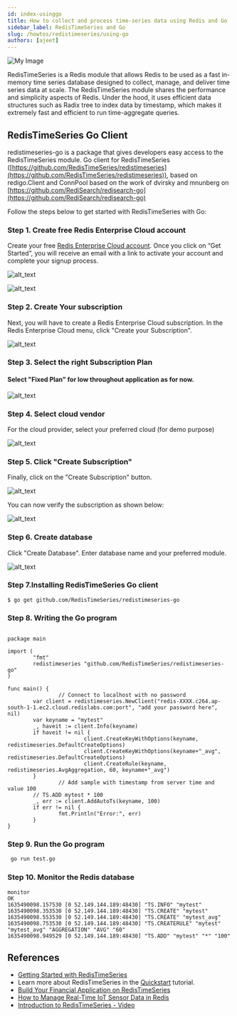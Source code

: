 ```yaml
---
id: index-usinggo
title: How to collect and process time-series data using Redis and Go
sidebar_label: RedisTimeSeries and Go
slug: /howtos/redistimeseries/using-go
authors: [ajeet]
---
```



<Authors frontMatter={frontMatter} />

![My Image](images/redistimeseries-go.png)

RedisTimeSeries is a Redis module that allows Redis to be used as a fast in-memory time series database designed to collect, manage, and deliver time series data at scale. The RedisTimeSeries module shares the performance and simplicity aspects of Redis. Under the hood, it uses efficient data structures such as Radix tree to index data by timestamp, which makes it extremely fast and efficient to run time-aggregate queries.

## RedisTimeSeries Go Client

redistimeseries-go is a package that gives developers easy access to the RedisTimeSeries module. Go client for RedisTimeSeries ([https://github.com/RedisTimeSeries/redistimeseries](https://github.com/RedisTimeSeries/redistimeseries)), based on redigo.Client and ConnPool based on the work of dvirsky and mnunberg on [https://github.com/RediSearch/redisearch-go](https://github.com/RediSearch/redisearch-go)

Follow the steps below to get started with RedisTimeSeries with Go:

### Step 1. Create free Redis Enterprise Cloud account

Create your free [Redis Enterprise Cloud account](https://redis.com/try-free/). Once you click on “Get Started”, you will receive an email with a link to activate your account and complete your signup process.

![alt_text](images/image2.png)

![alt_text](images/image3.png)

### Step 2. Create Your subscription

Next, you will have to create a Redis Enterprise Cloud subscription. In the Redis Enterprise Cloud menu, click "Create your Subscription".

![alt_text](images/image4.png)

### Step 3. Select the right Subscription Plan

#### Select "Fixed Plan" for low throughout application as for now.

![alt_text](images/image5.png)

### Step 4. Select cloud vendor

For the cloud provider, select your preferred cloud (for demo purpose)

![alt_text](images/image6.png)

### Step 5. Click "Create Subscription"

Finally, click on the "Create Subscription" button.

![alt_text](images/image7.png)

You can now verify the subscription as shown below:

![alt_text](images/image8.png)

### Step 6. Create database

Click "Create Database". Enter database name and your preferred module.

![alt_text](images/image9.png)

### Step 7.Installing RedisTimeSeries Go client

```
$ go get github.com/RedisTimeSeries/redistimeseries-go
```

### Step 8. Writing the Go program

```

package main

import (
        "fmt"
        redistimeseries "github.com/RedisTimeSeries/redistimeseries-go"
)

func main() {
                // Connect to localhost with no password
        var client = redistimeseries.NewClient("redis-XXXX.c264.ap-south-1-1.ec2.cloud.redislabs.com:port", "add your password here", nil)
        var keyname = "mytest"
        _, haveit := client.Info(keyname)
        if haveit != nil {
                        client.CreateKeyWithOptions(keyname, redistimeseries.DefaultCreateOptions)
                        client.CreateKeyWithOptions(keyname+"_avg", redistimeseries.DefaultCreateOptions)
                        client.CreateRule(keyname, redistimeseries.AvgAggregation, 60, keyname+"_avg")
        }
                // Add sample with timestamp from server time and value 100
        // TS.ADD mytest * 100
        _, err := client.AddAutoTs(keyname, 100)
        if err != nil {
                fmt.Println("Error:", err)
        }
}

```

### Step 9. Run the Go program

```bash
 go run test.go
```

### Step 10. Monitor the Redis database

```
monitor
OK
1635490098.157530 [0 52.149.144.189:48430] "TS.INFO" "mytest"
1635490098.353530 [0 52.149.144.189:48430] "TS.CREATE" "mytest"
1635490098.553530 [0 52.149.144.189:48430] "TS.CREATE" "mytest_avg"
1635490098.753530 [0 52.149.144.189:48430] "TS.CREATERULE" "mytest" "mytest_avg" "AGGREGATION" "AVG" "60"
1635490098.949529 [0 52.149.144.189:48430] "TS.ADD" "mytest" "*" "100"
```

## References

- [Getting Started with RedisTimeSeries](/howtos/redistimeseries/getting-started/)
- Learn more about RedisTimeSeries in the [Quickstart](https://oss.redis.com/redistimeseries/) tutorial.
- [Build Your Financial Application on RedisTimeSeries](https://redis.com/blog/build-your-financial-application-on-redistimeseries/)
- [How to Manage Real-Time IoT Sensor Data in Redis](https://redis.com/blog/how-to-manage-real-time-iot-sensor-data-in-redis/)
- [Introduction to RedisTimeSeries - Video](https://www.youtube.com/watch?v=rXynFOrrd-Q)
